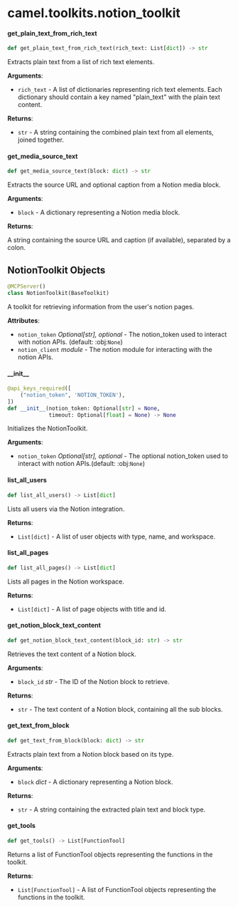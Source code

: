 <a id="camel.toolkits.notion_toolkit"></a>

# camel.toolkits.notion\_toolkit

<a id="camel.toolkits.notion_toolkit.get_plain_text_from_rich_text"></a>

#### get\_plain\_text\_from\_rich\_text

```python
def get_plain_text_from_rich_text(rich_text: List[dict]) -> str
```

Extracts plain text from a list of rich text elements.

**Arguments**:

- `rich_text` - A list of dictionaries representing rich text elements.
  Each dictionary should contain a key named "plain_text" with
  the plain text content.
  

**Returns**:

- `str` - A string containing the combined plain text from all elements,
  joined together.

<a id="camel.toolkits.notion_toolkit.get_media_source_text"></a>

#### get\_media\_source\_text

```python
def get_media_source_text(block: dict) -> str
```

Extracts the source URL and optional caption from a
Notion media block.

**Arguments**:

- `block` - A dictionary representing a Notion media block.
  

**Returns**:

  A string containing the source URL and caption (if available),
  separated by a colon.

<a id="camel.toolkits.notion_toolkit.NotionToolkit"></a>

## NotionToolkit Objects

```python
@MCPServer()
class NotionToolkit(BaseToolkit)
```

A toolkit for retrieving information from the user's notion pages.

**Attributes**:

- `notion_token` _Optional[str], optional_ - The notion_token used to
  interact with notion APIs. (default: :obj:`None`)
- `notion_client` _module_ - The notion module for interacting with
  the notion APIs.

<a id="camel.toolkits.notion_toolkit.NotionToolkit.__init__"></a>

#### \_\_init\_\_

```python
@api_keys_required([
    ("notion_token", 'NOTION_TOKEN'),
])
def __init__(notion_token: Optional[str] = None,
             timeout: Optional[float] = None) -> None
```

Initializes the NotionToolkit.

**Arguments**:

- `notion_token` _Optional[str], optional_ - The optional notion_token
  used to interact with notion APIs.(default: :obj:`None`)

<a id="camel.toolkits.notion_toolkit.NotionToolkit.list_all_users"></a>

#### list\_all\_users

```python
def list_all_users() -> List[dict]
```

Lists all users via the Notion integration.

**Returns**:

- `List[dict]` - A list of user objects with type, name, and workspace.

<a id="camel.toolkits.notion_toolkit.NotionToolkit.list_all_pages"></a>

#### list\_all\_pages

```python
def list_all_pages() -> List[dict]
```

Lists all pages in the Notion workspace.

**Returns**:

- `List[dict]` - A list of page objects with title and id.

<a id="camel.toolkits.notion_toolkit.NotionToolkit.get_notion_block_text_content"></a>

#### get\_notion\_block\_text\_content

```python
def get_notion_block_text_content(block_id: str) -> str
```

Retrieves the text content of a Notion block.

**Arguments**:

- `block_id` _str_ - The ID of the Notion block to retrieve.
  

**Returns**:

- `str` - The text content of a Notion block, containing all
  the sub blocks.

<a id="camel.toolkits.notion_toolkit.NotionToolkit.get_text_from_block"></a>

#### get\_text\_from\_block

```python
def get_text_from_block(block: dict) -> str
```

Extracts plain text from a Notion block based on its type.

**Arguments**:

- `block` _dict_ - A dictionary representing a Notion block.
  

**Returns**:

- `str` - A string containing the extracted plain text and block type.

<a id="camel.toolkits.notion_toolkit.NotionToolkit.get_tools"></a>

#### get\_tools

```python
def get_tools() -> List[FunctionTool]
```

Returns a list of FunctionTool objects representing the
functions in the toolkit.

**Returns**:

- `List[FunctionTool]` - A list of FunctionTool objects
  representing the functions in the toolkit.


